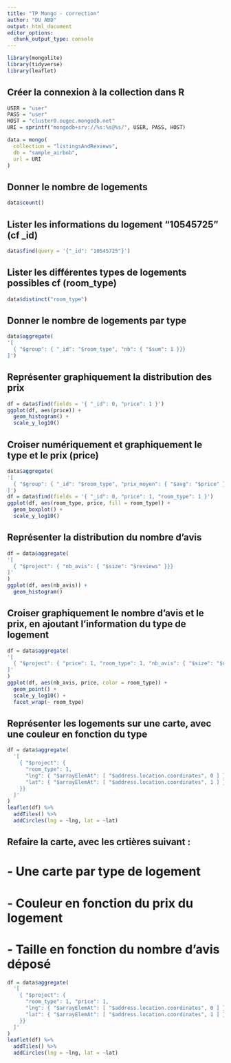 ```yaml
---
title: "TP Mongo - correction"
author: "DU ABD"
output: html_document
editor_options: 
  chunk_output_type: console
---
```


```r
library(mongolite)
library(tidyverse)
library(leaflet)
```

## Créer la connexion à la collection dans R

```r
USER = "user"
PASS = "user"
HOST = "cluster0.ougec.mongodb.net"
URI = sprintf("mongodb+srv://%s:%s@%s/", USER, PASS, HOST)

data = mongo(
  collection = "listingsAndReviews",
  db = "sample_airbnb",
  url = URI
)
```

## Donner le nombre de logements

```r
data$count()
```

## Lister les informations du logement "10545725" (cf _id)

```r
data$find(query = '{"_id": "10545725"}')
```

## Lister les différentes types de logements possibles cf (room_type)

```r
data$distinct("room_type")
```

## Donner le nombre de logements par type 

```r
data$aggregate(
'[
  { "$group": { "_id": "$room_type", "nb": { "$sum": 1 }}}
]')
```


## Représenter graphiquement la distribution des prix 

```r
df = data$find(fields = '{ "_id": 0, "price": 1 }')
ggplot(df, aes(price)) +
  geom_histogram() +
  scale_y_log10()
```

## Croiser numériquement et graphiquement le type et le prix (price)

```r
data$aggregate(
'[
  { "$group": { "_id": "$room_type", "prix_moyen": { "$avg": "$price" }}}
]')
df = data$find(fields = '{ "_id": 0, "price": 1, "room_type": 1 }')
ggplot(df, aes(room_type, price, fill = room_type)) +
  geom_boxplot() +
  scale_y_log10()
```

## Représenter la distribution du nombre d'avis

```r
df = data$aggregate(
'[
  { "$project": { "nb_avis": { "$size": "$reviews" }}}
]'
)
ggplot(df, aes(nb_avis)) +
  geom_histogram()
```

## Croiser graphiquement le nombre d'avis et le prix, en ajoutant l'information du type de logement

```r
df = data$aggregate(
'[
  { "$project": { "price": 1, "room_type": 1, "nb_avis": { "$size": "$reviews" }}}
]'
)
ggplot(df, aes(nb_avis, price, color = room_type)) +
  geom_point() +
  scale_y_log10() +
  facet_wrap(~ room_type)
```

## Représenter les logements sur une carte, avec une couleur en fonction du type

```r
df = data$aggregate(
  '[
    { "$project": { 
      "room_type": 1,
      "lng": { "$arrayElemAt": [ "$address.location.coordinates", 0 ] },
      "lat": { "$arrayElemAt": [ "$address.location.coordinates", 1 ] }
    }}
  ]'
)
leaflet(df) %>%
  addTiles() %>%
  addCircles(lng = ~lng, lat = ~lat)
```

## Refaire la carte, avec les crtières suivant :
#     - Une carte par type de logement
#     - Couleur en fonction du prix du logement
#     - Taille en fonction du nombre d'avis déposé


```r
df = data$aggregate(
  '[
    { "$project": { 
      "room_type": 1, "price": 1,
      "lng": { "$arrayElemAt": [ "$address.location.coordinates", 0 ] },
      "lat": { "$arrayElemAt": [ "$address.location.coordinates", 1 ] }
    }}
  ]'
)
leaflet(df) %>%
  addTiles() %>%
  addCircles(lng = ~lng, lat = ~lat)
```
